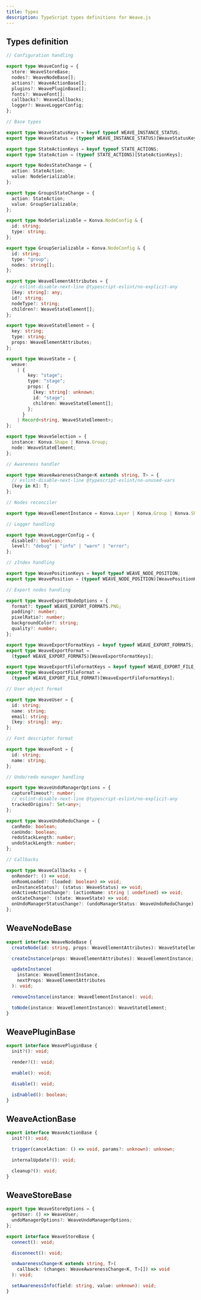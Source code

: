 ```yaml
---
title: Types
description: TypeScript types definitions for Weave.js
---
```


## Types definition

```ts
// Configuration handling

export type WeaveConfig = {
  store: WeaveStoreBase;
  nodes?: WeaveNodeBase[];
  actions?: WeaveActionBase[];
  plugins?: WeavePluginBase[];
  fonts?: WeaveFont[];
  callbacks?: WeaveCallbacks;
  logger?: WeaveLoggerConfig;
};

// Base types

export type WeaveStatusKeys = keyof typeof WEAVE_INSTANCE_STATUS;
export type WeaveStatus = (typeof WEAVE_INSTANCE_STATUS)[WeaveStatusKeys];

export type StateActionKeys = keyof typeof STATE_ACTIONS;
export type StateAction = (typeof STATE_ACTIONS)[StateActionKeys];

export type NodesStateChange = {
  action: StateAction;
  value: NodeSerializable;
};

export type GroupsStateChange = {
  action: StateAction;
  value: GroupSerializable;
};

export type NodeSerializable = Konva.NodeConfig & {
  id: string;
  type: string;
};

export type GroupSerializable = Konva.NodeConfig & {
  id: string;
  type: "group";
  nodes: string[];
};

export type WeaveElementAttributes = {
  // eslint-disable-next-line @typescript-eslint/no-explicit-any
  [key: string]: any;
  id?: string;
  nodeType?: string;
  children?: WeaveStateElement[];
};

export type WeaveStateElement = {
  key: string;
  type: string;
  props: WeaveElementAttributes;
};

export type WeaveState = {
  weave:
    | {
        key: "stage";
        type: "stage";
        props: {
          [key: string]: unknown;
          id: "stage";
          children: WeaveStateElement[];
        };
      }
    | Record<string, WeaveStateElement>;
};

export type WeaveSelection = {
  instance: Konva.Shape | Konva.Group;
  node: WeaveStateElement;
};

// Awareness handler

export type WeaveAwarenessChange<K extends string, T> = {
  // eslint-disable-next-line @typescript-eslint/no-unused-vars
  [key in K]: T;
};

// Nodes reconciler

export type WeaveElementInstance = Konva.Layer | Konva.Group | Konva.Shape;

// Logger handling

export type WeaveLoggerConfig = {
  disabled?: boolean;
  level?: "debug" | "info" | "warn" | "error";
};

// zIndex handling

export type WeavePositionKeys = keyof typeof WEAVE_NODE_POSITION;
export type WeavePosition = (typeof WEAVE_NODE_POSITION)[WeavePositionKeys];

// Export nodes handling

export type WeaveExportNodeOptions = {
  format?: typeof WEAVE_EXPORT_FORMATS.PNG;
  padding?: number;
  pixelRatio?: number;
  backgroundColor?: string;
  quality?: number;
};

export type WeaveExportFormatKeys = keyof typeof WEAVE_EXPORT_FORMATS;
export type WeaveExportFormat =
  (typeof WEAVE_EXPORT_FORMATS)[WeaveExportFormatKeys];

export type WeaveExportFileFormatKeys = keyof typeof WEAVE_EXPORT_FILE_FORMAT;
export type WeaveExportFileFormat =
  (typeof WEAVE_EXPORT_FILE_FORMAT)[WeaveExportFileFormatKeys];

// User object format

export type WeaveUser = {
  id: string;
  name: string;
  email: string;
  [key: string]: any;
};

// Font descriptor format

export type WeaveFont = {
  id: string;
  name: string;
};

// Undo/redo manager handling

export type WeaveUndoManagerOptions = {
  captureTimeout?: number;
  // eslint-disable-next-line @typescript-eslint/no-explicit-any
  trackedOrigins?: Set<any>;
};

export type WeaveUndoRedoChange = {
  canRedo: boolean;
  canUndo: boolean;
  redoStackLength: number;
  undoStackLength: number;
};

// Callbacks

export type WeaveCallbacks = {
  onRender?: () => void;
  onRoomLoaded?: (loaded: boolean) => void;
  onInstanceStatus?: (status: WeaveStatus) => void;
  onActiveActionChange?: (actionName: string | undefined) => void;
  onStateChange?: (state: WeaveState) => void;
  onUndoManagerStatusChange?: (undoManagerStatus: WeaveUndoRedoChange) => void;
};
```

## WeaveNodeBase

```ts
export interface WeaveNodeBase {
  createNode(id: string, props: WeaveElementAttributes): WeaveStateElement;

  createInstance(props: WeaveElementAttributes): WeaveElementInstance;

  updateInstance(
    instance: WeaveElementInstance,
    nextProps: WeaveElementAttributes
  ): void;

  removeInstance(instance: WeaveElementInstance): void;

  toNode(instance: WeaveElementInstance): WeaveStateElement;
}
```

## WeavePluginBase

```ts
export interface WeavePluginBase {
  init?(): void;

  render?(): void;

  enable(): void;

  disable(): void;

  isEnabled(): boolean;
}
```

## WeaveActionBase

```ts
export interface WeaveActionBase {
  init?(): void;

  trigger(cancelAction: () => void, params?: unknown): unknown;

  internalUpdate?(): void;

  cleanup?(): void;
}
```

## WeaveStoreBase

```ts
export type WeaveStoreOptions = {
  getUser: () => WeaveUser;
  undoManagerOptions?: WeaveUndoManagerOptions;
};

export interface WeaveStoreBase {
  connect(): void;

  disconnect(): void;

  onAwarenessChange<K extends string, T>(
    callback: (changes: WeaveAwarenessChange<K, T>[]) => void
  ): void;

  setAwarenessInfo(field: string, value: unknown): void;
}
```
